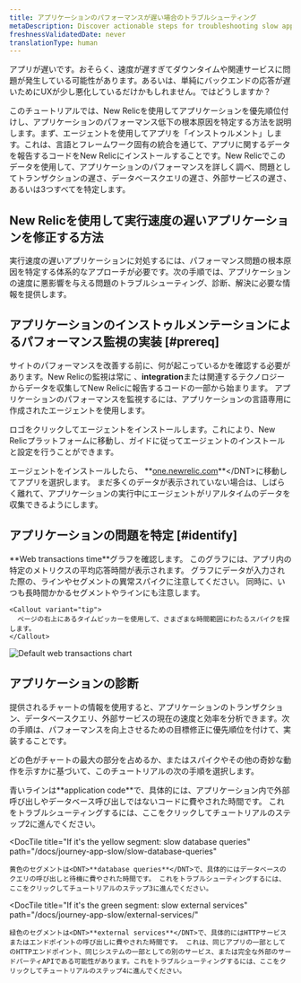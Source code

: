 ```yaml
---
title: アプリケーションのパフォーマンスが遅い場合のトラブルシューティング
metaDescription: Discover actionable steps for troubleshooting slow application performance to identify and resolve issues for a smoother user experience.
freshnessValidatedDate: never
translationType: human
---
```


アプリが遅いです。おそらく、速度が遅すぎてダウンタイムや関連サービスに問題が発生している可能性があります。あるいは、単純にバックエンドの応答が遅いためにUXが少し悪化しているだけかもしれません。ではどうしますか？

このチュートリアルでは、New Relicを使用してアプリケーションを優先順位付けし、アプリケーションのパフォーマンス低下の根本原因を特定する方法を説明します。まず、エージェントを使用してアプリを「インストゥルメント」します。これは、言語とフレームワーク固有の統合を通じて、アプリに関するデータを報告するコードをNew Relicにインストールすることです。New Relicでこのデータを使用して、アプリケーションのパフォーマンスを詳しく調べ、問題としてトランザクションの遅さ、データベースクエリの遅さ、外部サービスの遅さ、あるいは3つすべてを特定します。

## New Relicを使用して実行速度の遅いアプリケーションを修正する方法

実行速度の遅いアプリケーションに対処するには、パフォーマンス問題の根本原因を特定する体系的なアプローチが必要です。次の手順では、アプリケーションの速度に悪影響を与える問題のトラブルシューティング、診断、解決に必要な情報を提供します。

## アプリケーションのインストゥルメンテーションによるパフォーマンス監視の実装 [#prereq]

サイトのパフォーマンスを改善する前に、何が起こっているかを確認する必要があります。New Relicの監視は常に 、<DNT>**integration**</DNT>または関連するテクノロジーからデータを収集してNew Relicに報告するコードの一部から始まります。 アプリケーションのパフォーマンスを監視するには、アプリケーションの言語専用に作成されたエージェントを使用します。

ロゴをクリックしてエージェントをインストールします。これにより、New Relicプラットフォームに移動し、ガイドに従ってエージェントのインストールと設定を行うことができます。

<TechTileGrid>
  <TechTile
    name="Go agent"
    icon="logo-go"
    to="https://one.newrelic.com/nr1-core?state=985d4005-ba90-a8c7-1da1-2af34539b03b"
  />

  <TechTile
    name="Java agent"
    icon="logo-java"
    to="https://one.newrelic.com/nr1-core?state=80d18bcb-4919-1fcb-2b77-9406838eb916"
  />

  <TechTile
    name=".NET agent"
    icon="logo-dotnet"
    to="https://one.newrelic.com/nr1-core?state=30e93090-6dfa-6b70-8e75-472f54414355"
  />

  <TechTile
    name="Node.js agent"
    icon="logo-nodejs"
    to="https://one.newrelic.com/marketplace/install-data-source?state=be2e62fa-cc3b-c428-27c4-8d662c9e80a1"
  />

  <TechTile
    name="PHP agent"
    icon="logo-php"
    to="https://one.newrelic.com/nr1-core?state=aa633b41-72d4-009c-3abf-55dcf64894fe"
  />

  <TechTile
    name="Python agent"
    icon="logo-python"
    to="https://one.newrelic.com/nr1-core?state=20fda75b-58fb-a92a-f9e1-7b052035c6e8"
  />

  <TechTile
    name="Ruby agent"
    icon="logo-ruby"
    to="https://one.newrelic.com/nr1-core?state=d69143ab-605c-579b-25bf-cc6e5fee5b80"
  />
</TechTileGrid>

エージェントをインストールしたら、 <DNT>**[one.newrelic.com](https://one.newrelic.com/nr1-core?filters=(domain%3D'APM'ANDtype%3D'APPLICATION'))**</DNT>に移動してアプリを選択します。 まだ多くのデータが表示されていない場合は、しばらく離れて、アプリケーションの実行中にエージェントがリアルタイムのデータを収集できるようにします。

## アプリケーションの問題を特定 [#identify]

<SideBySide>
  <Side>
    <DNT>**Web transactions time**</DNT>グラフを確認します。 このグラフには、アプリ内の特定のメトリクスの平均応答時間が表示されます。 グラフにデータが入力された際の、ラインやセグメントの異常スパイクに注意してください。 同時に、いつも長時間かかるセグメントやラインにも注意します。

    <Callout variant="tip">
      ページの右上にあるタイムピッカーを使用して、さまざまな時間範囲にわたるスパイクを探します。
    </Callout>
  </Side>

  <Side>
    <img
      title="Default web transactions chart"
      alt="Default web transactions chart"
      src="/images/journey_screenshot-web-transactions.webp"
    />
  </Side>
</SideBySide>

## アプリケーションの診断

提供されるチャートの情報を使用すると、アプリケーションのトランザクション、データベースクエリ、外部サービスの現在の速度と効率を分析できます。次の手順は、パフォーマンスを向上させるための目標修正に優先順位を付けて、実装することです。

どの色がチャートの最大の部分を占めるか、またはスパイクやその他の奇妙な動作を示すかに基づいて、このチュートリアルの次の手順を選択します。

<DocTiles>
  <DocTile
    title="If it's the blue line: slow application traces"
    path="/docs/journey-app-slow/problematic-transactions"
  >
    青いラインは<DNT>**application code**</DNT>で、具体的には、アプリケーション内で外部呼び出しやデータベース呼び出しではないコードに費やされた時間です。 これをトラブルシューティングするには、ここをクリックしてチュートリアルのステップ2に進んでください。
  </DocTile>

  <DocTile
    title="If it's the yellow segment: slow database queries"
    path="/docs/journey-app-slow/slow-database-queries"
  >
    黄色のセグメントは<DNT>**database queries**</DNT>で、具体的にはデータベースのクエリの呼び出しと待機に費やされた時間です。 これをトラブルシューティングするには、ここをクリックしてチュートリアルのステップ3に進んでください。
  </DocTile>

  <DocTile
    title="If it's the green segment: slow external services"
    path="/docs/journey-app-slow/external-services/"
  >
    緑色のセグメントは<DNT>**external services**</DNT>で、具体的にはHTTPサービスまたはエンドポイントの呼び出しに費やされた時間です。 これは、同じアプリの一部としてのHTTPエンドポイント、同じシステムの一部としての別のサービス、または完全な外部のサードパーティAPIである可能性があります。これをトラブルシューティングするには、ここをクリックしてチュートリアルのステップ4に進んでください。
  </DocTile>
</DocTiles>
